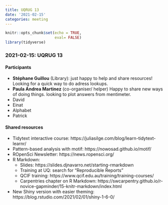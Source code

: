 ```yaml
---
title: UQRUG 13
date: '2021-02-15'
categories: meeting
---
```


```r
knitr::opts_chunk$set(echo = TRUE,
                      eval= FALSE)
library(tidyverse)

```

### 2021-02-15: UQRUG 13

#### Participants

* **Stéphane Guillou** (Library): just happy to help and share resources! Looking for a quick way to do adress lookups.
*  **Paula Andrea Martinez** (co-organiser/ helper) Happy to share new ways of doing things. looking to plot answers from mentimeter.
* David
* Einat
* Alphabet
* Patrick


#### Shared resources

* Tidytext interactive course: https://juliasilge.com/blog/learn-tidytext-learnr/
* Pattern-based analysis with motif: https://nowosad.github.io/motif/
* ROpenSci Newsletter: https://news.ropensci.org/
* R Markdown:
    * Slides: https://slides.djnavarro.net/starting-rmarkdown
    * Training at UQ: search for "Reproducible Reports"
    * QCIF training: https://www.qcif.edu.au/training/training-courses/
    * Carpentries chapter on R Markdown: https://swcarpentry.github.io/r-novice-gapminder/15-knitr-markdown/index.html
* New Shiny version with easier theming: https://blog.rstudio.com/2021/02/01/shiny-1-6-0/


